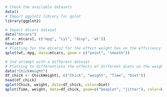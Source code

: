 ```r
# Check the available datasets
data()
# Import ggplot2 library for qplot
library(ggplot2)
```

```r
# Import mtcars dataset
data("mtcars")
df <- mtcars[, c("mpg", "cyl", "disp", 'wt')]
head(df)
# Plotting for the mtcars2 for the effect weight has on the efficiency of the car
qplot(wt, mpg, data=mtcars, geom = c("point", "smooth"))
```

```r
# 2nd attempt with a different dataset
# Plotting to differentiate the effects of different diets on the weight of the chick with time
data("ChickWeight")
df_chick <- ChickWeight[, c("Chick", "weight", "Time", "Diet")]
head(df_chick)
qplot(Chick, weight, data=df_chick, color=Diet)
qplot(Time, weight, data=df_chick, geom=c("boxplot", "jitter"), color=Diet)
```

